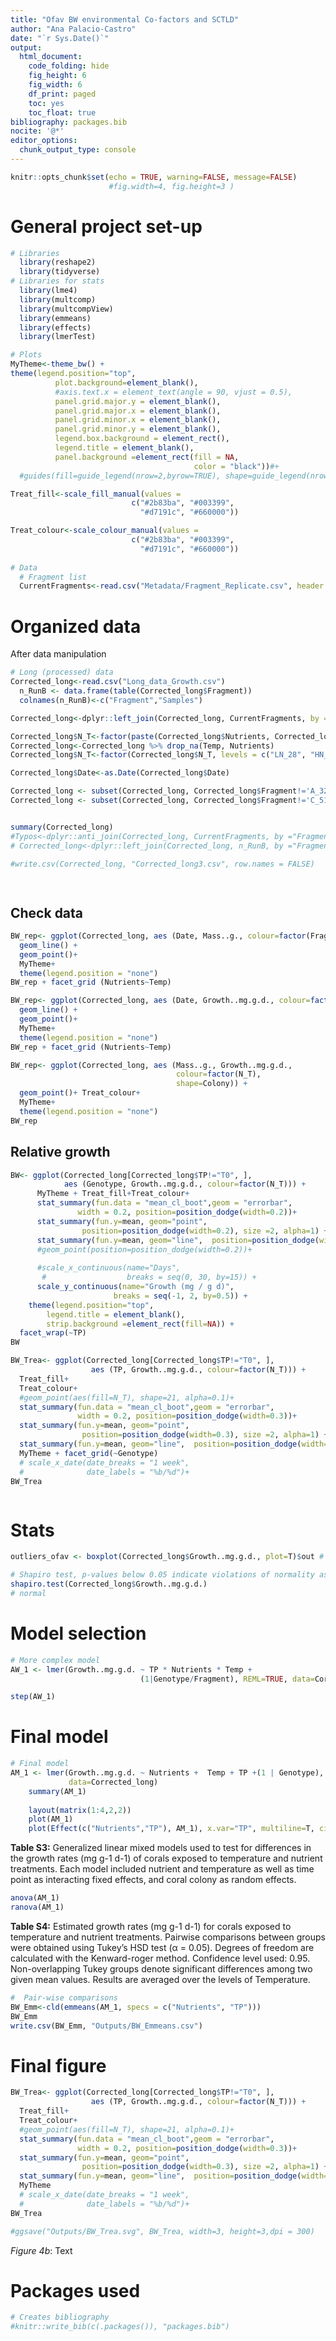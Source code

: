 ```yaml
---
title: "Ofav BW environmental Co-factors and SCTLD"
author: "Ana Palacio-Castro"
date: "`r Sys.Date()`"
output:
  html_document:
    code_folding: hide
    fig_height: 6
    fig_width: 6
    df_print: paged
    toc: yes
    toc_float: true
bibliography: packages.bib
nocite: '@*'
editor_options:
  chunk_output_type: console
---
```


```r
knitr::opts_chunk$set(echo = TRUE, warning=FALSE, message=FALSE) 
                      #fig.width=4, fig.height=3 )
```

# General project set-up 

```r

# Libraries
  library(reshape2)
  library(tidyverse)
# Libraries for stats
  library(lme4)
  library(multcomp)
  library(multcompView)
  library(emmeans)
  library(effects)
  library(lmerTest)

# Plots
MyTheme<-theme_bw() +  
theme(legend.position="top",
          plot.background=element_blank(),
          #axis.text.x = element_text(angle = 90, vjust = 0.5),
          panel.grid.major.y = element_blank(),
          panel.grid.major.x = element_blank(),
          panel.grid.minor.x = element_blank(),
          panel.grid.minor.y = element_blank(),
          legend.box.background = element_rect(),
          legend.title = element_blank(),
          panel.background =element_rect(fill = NA, 
                                         color = "black"))#+
  #guides(fill=guide_legend(nrow=2,byrow=TRUE), shape=guide_legend(nrow=3,byrow=TRUE))

Treat_fill<-scale_fill_manual(values =
                           c("#2b83ba", "#003399",
                             "#d7191c", "#660000"))

Treat_colour<-scale_colour_manual(values =
                           c("#2b83ba", "#003399",
                             "#d7191c", "#660000"))
    
# Data    
  # Fragment list
  CurrentFragments<-read.csv("Metadata/Fragment_Replicate.csv", header = T)
```

# Organized data

After data manipulation

```r

# Long (processed) data
Corrected_long<-read.csv("Long_data_Growth.csv")
  n_RunB <- data.frame(table(Corrected_long$Fragment))
  colnames(n_RunB)<-c("Fragment","Samples")

Corrected_long<-dplyr::left_join(Corrected_long, CurrentFragments, by ="Fragment")

Corrected_long$N_T<-factor(paste(Corrected_long$Nutrients, Corrected_long$Temp, sep = "_"))
Corrected_long<-Corrected_long %>% drop_na(Temp, Nutrients)
Corrected_long$N_T<-factor(Corrected_long$N_T, levels = c("LN_28", "HN_28", "LN_31", "HN_31"))

Corrected_long$Date<-as.Date(Corrected_long$Date)

Corrected_long <- subset(Corrected_long, Corrected_long$Fragment!='A_324')
Corrected_long <- subset(Corrected_long, Corrected_long$Fragment!='C_513')


summary(Corrected_long)
#Typos<-dplyr::anti_join(Corrected_long, CurrentFragments, by ="Fragment")
# Corrected_long<-dplyr::left_join(Corrected_long, n_RunB, by ="Fragment")

#write.csv(Corrected_long, "Corrected_long3.csv", row.names = FALSE)

  
```

## Check data 

```r
BW_rep<- ggplot(Corrected_long, aes (Date, Mass..g., colour=factor(Fragment))) +
  geom_line() + 
  geom_point()+
  MyTheme+
  theme(legend.position = "none")
BW_rep + facet_grid (Nutrients~Temp) 

BW_rep<- ggplot(Corrected_long, aes (Date, Growth..mg.g.d., colour=factor(Fragment))) +
  geom_line() + 
  geom_point()+
  MyTheme+
  theme(legend.position = "none")
BW_rep + facet_grid (Nutrients~Temp) 

BW_rep<- ggplot(Corrected_long, aes (Mass..g., Growth..mg.g.d., 
                                     colour=factor(N_T), 
                                     shape=Colony)) +
  geom_point()+ Treat_colour+
  MyTheme+
  theme(legend.position = "none")
BW_rep
```


## Relative growth

```r

BW<- ggplot(Corrected_long[Corrected_long$TP!="T0", ], 
            aes (Genotype, Growth..mg.g.d., colour=factor(N_T))) + 
      MyTheme + Treat_fill+Treat_colour+
      stat_summary(fun.data = "mean_cl_boot",geom = "errorbar",
               width = 0.2, position=position_dodge(width=0.2))+
      stat_summary(fun.y=mean, geom="point", 
                position=position_dodge(width=0.2), size =2, alpha=1) +
      stat_summary(fun.y=mean, geom="line",  position=position_dodge(width=0.2)) + 
      #geom_point(position=position_dodge(width=0.2))+
      
      #scale_x_continuous(name="Days", 
       #                  breaks = seq(0, 30, by=15)) +
      scale_y_continuous(name="Growth (mg / g d)", 
                       breaks = seq(-1, 2, by=0.5)) +
    theme(legend.position="top",
        legend.title = element_blank(), 
        strip.background =element_rect(fill=NA)) +
  facet_wrap(~TP)
BW

BW_Trea<- ggplot(Corrected_long[Corrected_long$TP!="T0", ], 
                  aes (TP, Growth..mg.g.d., colour=factor(N_T))) +
  Treat_fill+
  Treat_colour+
  #geom_point(aes(fill=N_T), shape=21, alpha=0.1)+
  stat_summary(fun.data = "mean_cl_boot",geom = "errorbar",
               width = 0.2, position=position_dodge(width=0.3))+
  stat_summary(fun.y=mean, geom="point", 
                position=position_dodge(width=0.3), size =2, alpha=1) +
  stat_summary(fun.y=mean, geom="line",  position=position_dodge(width=0.3)) + 
  MyTheme + facet_grid(~Genotype)
  # scale_x_date(date_breaks = "1 week", 
  #              date_labels = "%b/%d")+
BW_Trea 



```

# Stats

```r

outliers_ofav <- boxplot(Corrected_long$Growth..mg.g.d., plot=T)$out # 1 outlier

# Shapiro test, p-values below 0.05 indicate violations of normality assumptions
shapiro.test(Corrected_long$Growth..mg.g.d.)
# normal
```

# Model selection 

```r

# More complex model
AW_1 <- lmer(Growth..mg.g.d. ~ TP * Nutrients * Temp +
                             (1|Genotype/Fragment), REML=TRUE, data=Corrected_long)

step(AW_1)
```

# Final model

```r
# Final model
AM_1 <- lmer(Growth..mg.g.d. ~ Nutrients +  Temp + TP +(1 | Genotype),
             data=Corrected_long)
    summary(AM_1)
    
    layout(matrix(1:4,2,2))
    plot(AM_1)
    plot(Effect(c("Nutrients","TP"), AM_1), x.var="TP", multiline=T, ci.style="bars")
```

**Table S3:** Generalized linear mixed models used to test for differences in the growth rates (mg g-1 d-1) of corals exposed to temperature and nutrient treatments. Each model included nutrient and temperature as well as time point as interacting fixed effects, and coral colony as random effects.

```r
anova(AM_1)
ranova(AM_1)
```

**Table S4:** Estimated growth rates (mg g-1 d-1) for corals exposed to temperature and nutrient treatments. Pairwise comparisons between groups were obtained using Tukey’s HSD test (α = 0.05). Degrees of freedom are calculated with the Kenward-roger method. Confidence level used: 0.95. Non-overlapping Tukey groups denote significant differences among two given mean values. Results are averaged over the levels of Temperature.  


```r
#  Pair-wise comparisons
BW_Emm<-cld(emmeans(AM_1, specs = c("Nutrients", "TP")))
BW_Emm
write.csv(BW_Emm, "Outputs/BW_Emmeans.csv")
```


# Final figure 

```r
BW_Trea<- ggplot(Corrected_long[Corrected_long$TP!="T0", ], 
                  aes (TP, Growth..mg.g.d., colour=factor(N_T))) +
  Treat_fill+
  Treat_colour+
  #geom_point(aes(fill=N_T), shape=21, alpha=0.1)+
  stat_summary(fun.data = "mean_cl_boot",geom = "errorbar",
               width = 0.2, position=position_dodge(width=0.3))+
  stat_summary(fun.y=mean, geom="point", 
                position=position_dodge(width=0.3), size =2, alpha=1) +
  stat_summary(fun.y=mean, geom="line",  position=position_dodge(width=0.3)) + 
  MyTheme
  # scale_x_date(date_breaks = "1 week", 
  #              date_labels = "%b/%d")+
BW_Trea 

#ggsave("Outputs/BW_Trea.svg", BW_Trea, width=3, height=3,dpi = 300)
```

*Figure 4b*: Text

# Packages used

```r
# Creates bibliography 
#knitr::write_bib(c(.packages()), "packages.bib")
```